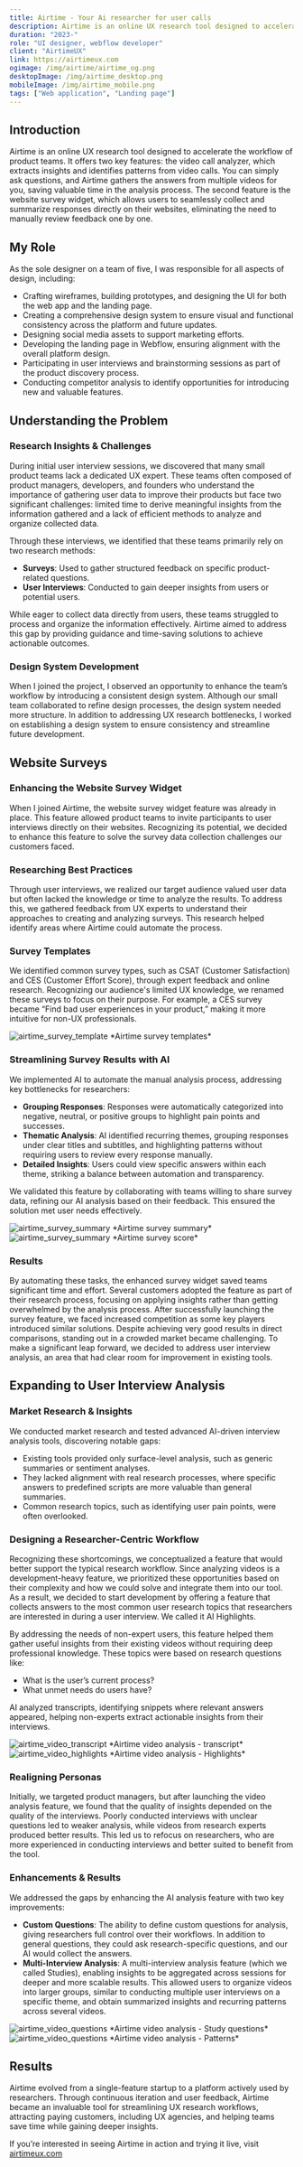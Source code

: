 ```yaml
---
title: Airtime - Your Ai researcher for user calls
description: Airtime is an online UX research tool designed to accelerate the workflow of product teams.
duration: "2023-"
role: "UI designer, webflow developer"
client: "AirtimeUX"
link: https://airtimeux.com
ogimage: /img/airtime/airtime_og.png
desktopImage: /img/airtime_desktop.png
mobileImage: /img/airtime_mobile.png
tags: ["Web application", "Landing page"]
---
```


## Introduction

Airtime is an online UX research tool designed to accelerate the workflow of product teams. It offers two key features: the video call analyzer, which extracts insights and identifies patterns from video calls. You can simply ask questions, and Airtime gathers the answers from multiple videos for you, saving valuable time in the analysis process. The second feature is the website survey widget, which allows users to seamlessly collect and summarize responses directly on their websites, eliminating the need to manually review feedback one by one.

## My Role

As the sole designer on a team of five, I was responsible for all aspects of design, including:

- Crafting wireframes, building prototypes, and designing the UI for both the web app and the landing page.
- Creating a comprehensive design system to ensure visual and functional consistency across the platform and future updates.
- Designing social media assets to support marketing efforts.
- Developing the landing page in Webflow, ensuring alignment with the overall platform design.
- Participating in user interviews and brainstorming sessions as part of the product discovery process.
- Conducting competitor analysis to identify opportunities for introducing new and valuable features.

## Understanding the Problem

### Research Insights & Challenges

During initial user interview sessions, we discovered that many small product teams lack a dedicated UX expert. These teams often composed of product managers, developers, and founders who understand the importance of gathering user data to improve their products but face two significant challenges: limited time to derive meaningful insights from the information gathered and a lack of efficient methods to analyze and organize collected data.

Through these interviews, we identified that these teams primarily rely on two research methods:

- **Surveys**: Used to gather structured feedback on specific product-related questions.
- **User Interviews**: Conducted to gain deeper insights from users or potential users.

While eager to collect data directly from users, these teams struggled to process and organize the information effectively. Airtime aimed to address this gap by providing guidance and time-saving solutions to achieve actionable outcomes.

### Design System Development

When I joined the project, I observed an opportunity to enhance the team’s workflow by introducing a consistent design system. Although our small team collaborated to refine design processes, the design system needed more structure. In addition to addressing UX research bottlenecks, I worked on establishing a design system to ensure consistency and streamline future development.

## Website Surveys

### Enhancing the Website Survey Widget

When I joined Airtime, the website survey widget feature was already in place. This feature allowed product teams to invite participants to user interviews directly on their websites. Recognizing its potential, we decided to enhance this feature to solve the survey data collection challenges our customers faced.

### Researching Best Practices

Through user interviews, we realized our target audience valued user data but often lacked the knowledge or time to analyze the results. To address this, we gathered feedback from UX experts to understand their approaches to creating and analyzing surveys. This research helped identify areas where Airtime could automate the process.

### Survey Templates

We identified common survey types, such as CSAT (Customer Satisfaction) and CES (Customer Effort Score), through expert feedback and online research. Recognizing our audience's limited UX knowledge, we renamed these surveys to focus on their purpose. For example, a CES survey became “Find bad user experiences in your product,” making it more intuitive for non-UX professionals.

<Fade triggerOnce>
  <Image
    src="/img/airtime/airtime_survey_template.png"
    alt="airtime_survey_template"
    width={1200}
    height={600}
    className="md:mt-[76px] w-full max-w-3xl"
  />
</Fade>
*Airtime survey templates*

### Streamlining Survey Results with AI

We implemented AI to automate the manual analysis process, addressing key bottlenecks for researchers:

- **Grouping Responses**: Responses were automatically categorized into negative, neutral, or positive groups to highlight pain points and successes.
- **Thematic Analysis**: AI identified recurring themes, grouping responses under clear titles and subtitles, and highlighting patterns without requiring users to review every response manually.
- **Detailed Insights**: Users could view specific answers within each theme, striking a balance between automation and transparency.

We validated this feature by collaborating with teams willing to share survey data, refining our AI analysis based on their feedback. This ensured the solution met user needs effectively.

<Fade triggerOnce>
  <Image
    src="/img/airtime/airtime_survey_summary.png"
    alt="airtime_survey_summary"
    width={1200}
    height={600}
    className="mt-[76px] w-full max-w-3xl"
  />
</Fade>
*Airtime survey summary*
<Fade triggerOnce>
  <Image
    src="/img/airtime/airtime_survey_score.png"
    alt="airtime_survey_summary"
    width={1200}
    height={600}
    className="mt-[76px] w-full max-w-3xl"
  />
</Fade>
*Airtime survey score*

### Results

By automating these tasks, the enhanced survey widget saved teams significant time and effort. Several customers adopted the feature as part of their research process, focusing on applying insights rather than getting overwhelmed by the analysis process.
After successfully launching the survey feature, we faced increased competition as some key players introduced similar solutions. Despite achieving very good results in direct comparisons, standing out in a crowded market became challenging. To make a significant leap forward, we decided to address user interview analysis, an area that had clear room for improvement in existing tools.

## Expanding to User Interview Analysis

### Market Research & Insights

We conducted market research and tested advanced AI-driven interview analysis tools, discovering notable gaps:

- Existing tools provided only surface-level analysis, such as generic summaries or sentiment analyses.
- They lacked alignment with real research processes, where specific answers to predefined scripts are more valuable than general summaries.
- Common research topics, such as identifying user pain points, were often overlooked.

### Designing a Researcher-Centric Workflow

Recognizing these shortcomings, we conceptualized a feature that would better support the typical research workflow. Since analyzing videos is a development-heavy feature, we prioritized these opportunities based on their complexity and how we could solve and integrate them into our tool. As a result, we decided to start development by offering a feature that collects answers to the most common user research topics that researchers are interested in during a user interview. We called it AI Highlights.

By addressing the needs of non-expert users, this feature helped them gather useful insights from their existing videos without requiring deep professional knowledge. These topics were based on research questions like:

- What is the user’s current process?
- What unmet needs do users have?

AI analyzed transcripts, identifying snippets where relevant answers appeared, helping non-experts extract actionable insights from their interviews.

<Fade triggerOnce>
  <Image
    src="/img/airtime/airtime_video_transcript.png"
    alt="airtime_video_transcript"
    width={1200}
    height={600}
    className="md:mt-[76px] w-full max-w-3xl"
  />
</Fade>
*Airtime video analysis - transcript*

<Fade triggerOnce>
  <Image
    src="/img/airtime/airtime_video_highlights.png"
    alt="airtime_video_highlights"
    width={1200}
    height={600}
    className="md:mt-[76px] w-full max-w-3xl "
  />
</Fade>
*Airtime video analysis - Highlights*

### Realigning Personas

Initially, we targeted product managers, but after launching the video analysis feature, we found that the quality of insights depended on the quality of the interviews. Poorly conducted interviews with unclear questions led to weaker analysis, while videos from research experts produced better results. This led us to refocus on researchers, who are more experienced in conducting interviews and better suited to benefit from the tool.

### Enhancements & Results

We addressed the gaps by enhancing the AI analysis feature with two key improvements:

- **Custom Questions**: The ability to define custom questions for analysis, giving researchers full control over their workflows. In addition to general questions, they could ask research-specific questions, and our AI would collect the answers.
- **Multi-Interview Analysis**: A multi-interview analysis feature (which we called Studies), enabling insights to be aggregated across sessions for deeper and more scalable results. This allowed users to organize videos into larger groups, similar to conducting multiple user interviews on a specific theme, and obtain summarized insights and recurring patterns across several videos.

<Fade triggerOnce>
  <Image
    src="/img/airtime/airtime_video_custom questions.png"
    alt="airtime_video_questions"
    width={1200}
    height={600}
    className="md:mt-[76px] w-full max-w-3xl"
  />
</Fade>
*Airtime video analysis - Study questions*

<Fade triggerOnce>
  <Image
    src="/img/airtime/airtime_video_patterns.png"
    alt="airtime_video_questions"
    width={1200}
    height={600}
    className="md:mt-[76px] w-full max-w-3xl"
  />
</Fade>
*Airtime video analysis - Patterns*

## Results

Airtime evolved from a single-feature startup to a platform actively used by researchers. Through continuous iteration and user feedback, Airtime became an invaluable tool for streamlining UX research workflows, attracting paying customers, including UX agencies, and helping teams save time while gaining deeper insights.

If you’re interested in seeing Airtime in action and trying it live, visit
[airtimeux.com](https://www.airtimeux.com)

